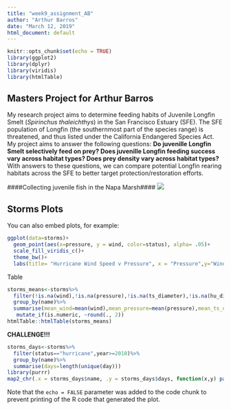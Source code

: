 ```yaml
---
title: "week9_assignment_AB"
author: "Arthur Barros"
date: "March 12, 2019"
html_document: default
---
```


```r
knitr::opts_chunk$set(echo = TRUE)
library(ggplot2)
library(dplyr)
library(viridis)
library(htmlTable)
```

## Masters Project for Arthur Barros
My research project aims to determine feeding habits of Juvenile Longfin Smelt (*Spirinchus thaleichthys*) in the San Francisco Estuary (SFE). The SFE population of Longfin (the southernmost part of the species range) is threatened, and thus listed under the California Endangered Species Act. My project aims to answer the following questions: **Do juvenille Longfin Smelt selectively feed on prey? Does juvenille Longfin feeding success vary across habitat types? Does prey density vary across habitat types?**
With answers to these questions, we can compare potential Longfin rearing habitats across the SFE to better target protection/restoration efforts.



####Collecting juvenile fish in the Napa Marsh####
![](https://i2.wp.com/hobbslab.com/wp-content/uploads/2016/10/IMG_7460-e1477342620233.jpg?zoom=2&w=668&h=891)


## Storms Plots

You can also embed plots, for example:

```r
ggplot(data=storms)+
  geom_point(aes(x=pressure, y = wind, color=status), alpha= .05)+
  scale_fill_viridis_c()+
  theme_bw()+
  labs(title= "Hurricane Wind Speed v Pressure", x = "Pressure",y="Windspeed")
```

Table

```r
storms_means<-storms%>%
  filter(!is.na(wind),!is.na(pressure),!is.na(ts_diameter),!is.na(hu_diameter))%>%
  group_by(name)%>%
  summarise(mean_wind=mean(wind),mean_pressure=mean(pressure),mean_ts_diameter=mean(ts_diameter),mean_hu_diameter=mean(hu_diameter))%>%
   mutate_if(is.numeric, ~round(., 2))
htmlTable::htmlTable(storms_means)
```

**CHALLENGE!!!**

```r
storms_days<-storms%>%
  filter(status=="hurricane",year>=2010)%>%
  group_by(name)%>%
  summarise(days=length(unique(day)))
library(purrr)
map2_chr(.x = storms_days$name, .y = storms_days$days, function(x,y) paste("Hurricane", x, "lasted", y, "days"))

```

Note that the `echo = FALSE` parameter was added to the code chunk to prevent printing of the R code that generated the plot.
